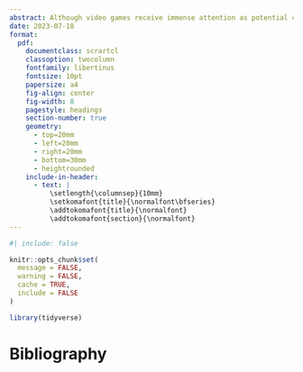 ```yaml
---
abstract: Although video games receive immense attention as potential carriers of both positive and negative psychological effects, literature on games' effects remain mixed. One reason for this, we believe, is that the effects of games---if any---might be short lived and transient. To capture potential effects of games during play itself, we queried XXX players mood at the start of XXX gameplay sessions and in XXX subsequent moods. Critically, mood was reported in game in a modified version of a commercially available game. We found X Y and Z but surprisingly not XYZ. Implications. Statements.
date: 2023-07-18
format:
  pdf:
    documentclass: scrartcl
    classoption: twocolumn
    fontfamily: libertinus
    fontsize: 10pt
    papersize: a4
    fig-align: center
    fig-width: 8
    pagestyle: headings
    section-number: true
    geometry:
      - top=20mm
      - left=20mm
      - right=20mm
      - bottom=30mm
      - heightrounded
    include-in-header:
      - text: |
          \setlength{\columnsep}{10mm}
          \setkomafont{title}{\normalfont\bfseries}
          \addtokomafont{title}{\normalfont}
          \addtokomafont{section}{\normalfont}
---
```


```r
#| include: false

knitr::opts_chunk$set(
  message = FALSE,
  warning = FALSE,
  cache = TRUE,
  include = FALSE
)
```


```r
library(tidyverse)
```


# Bibliography

